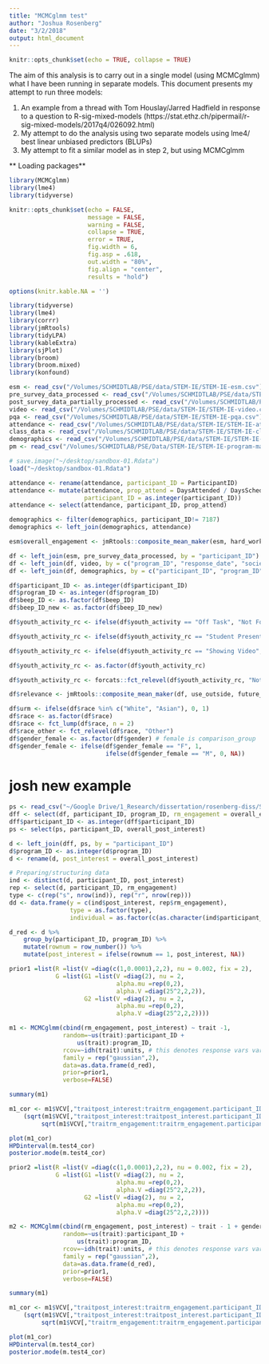```yaml
---
title: "MCMCglmm test"
author: "Joshua Rosenberg"
date: "3/2/2018"
output: html_document
---
```


```r
knitr::opts_chunk$set(echo = TRUE, collapse = TRUE)
```

The aim of this analysis is to carry out in a single model (using MCMCglmm) what I have been running in separate models. This document presents my attempt to run three models:

1. An example from a thread with Tom Houslay/Jarred Hadfield in response to a question to R-sig-mixed-models (https://stat.ethz.ch/pipermail/r-sig-mixed-models/2017q4/026092.html)
2. My attempt to do the analysis using two separate models using lme4/ best linear unbiased predictors (BLUPs)
3. My attempt to fit a similar model as in step 2, but using MCMCglmm

** Loading packages** 

```r
library(MCMCglmm)
library(lme4)
library(tidyverse)
```


```r
knitr::opts_chunk$set(echo = FALSE, 
                      message = FALSE, 
                      warning = FALSE, 
                      collapse = TRUE,
                      error = TRUE,
                      fig.width = 6,
                      fig.asp = .618,
                      out.width = "80%", 
                      fig.align = "center", 
                      results = "hold") 

options(knitr.kable.NA = '')
```

```r
library(tidyverse)
library(lme4)
library(corrr)
library(jmRtools)
library(tidyLPA)
library(kableExtra)
library(sjPlot)
library(broom)
library(broom.mixed)
library(konfound)
```

```r
esm <- read_csv("/Volumes/SCHMIDTLAB/PSE/data/STEM-IE/STEM-IE-esm.csv")
pre_survey_data_processed <- read_csv("/Volumes/SCHMIDTLAB/PSE/data/STEM-IE/STEM-IE-pre-survey.csv")
post_survey_data_partially_processed <- read_csv("/Volumes/SCHMIDTLAB/PSE/data/STEM-IE/STEM-IE-post-survey.csv")
video <- read_csv("/Volumes/SCHMIDTLAB/PSE/data/STEM-IE/STEM-IE-video.csv")
pqa <- read_csv("/Volumes/SCHMIDTLAB/PSE/data/STEM-IE/STEM-IE-pqa.csv")
attendance <- read_csv("/Volumes/SCHMIDTLAB/PSE/data/STEM-IE/STEM-IE-attendance.csv")
class_data <- read_csv("/Volumes/SCHMIDTLAB/PSE/data/STEM-IE/STEM-IE-class-video.csv")
demographics <- read_csv("/Volumes/SCHMIDTLAB/PSE/data/STEM-IE/STEM-IE-demographics.csv")
pm <- read_csv("/Volumes/SCHMIDTLAB/PSE/Data/STEM-IE/STEM-IE-program-match.csv")
```

```r
# save.image("~/desktop/sandbox-01.Rdata")
load("~/desktop/sandbox-01.Rdata")
```

```r
attendance <- rename(attendance, participant_ID = ParticipantID)
attendance <- mutate(attendance, prop_attend = DaysAttended / DaysScheduled, 
                     participant_ID = as.integer(participant_ID))
attendance <- select(attendance, participant_ID, prop_attend)

demographics <- filter(demographics, participant_ID!= 7187)
demographics <- left_join(demographics, attendance)

esm$overall_engagement <- jmRtools::composite_mean_maker(esm, hard_working, concentrating, enjoy, interest)
```

```r
df <- left_join(esm, pre_survey_data_processed, by = "participant_ID") # df & post-survey
df <- left_join(df, video, by = c("program_ID", "response_date", "sociedad_class", "signal_number")) # df & video
df <- left_join(df, demographics, by = c("participant_ID", "program_ID")) # df and demographics
```

```r
df$participant_ID <- as.integer(df$participant_ID)
df$program_ID <- as.integer(df$program_ID)
df$beep_ID <- as.factor(df$beep_ID)
df$beep_ID_new <- as.factor(df$beep_ID_new)

df$youth_activity_rc <- ifelse(df$youth_activity == "Off Task", "Not Focused", df$youth_activity)

df$youth_activity_rc <- ifelse(df$youth_activity_rc == "Student Presentation" | df$youth_activity_rc == "Problem Solving", "Creating Product", df$youth_activity_rc)

df$youth_activity_rc <- ifelse(df$youth_activity_rc == "Showing Video", "Program Staff Led", df$youth_activity_rc)

df$youth_activity_rc <- as.factor(df$youth_activity_rc)

df$youth_activity_rc <- forcats::fct_relevel(df$youth_activity_rc, "Not Focused")

df$relevance <- jmRtools::composite_mean_maker(df, use_outside, future_goals, important)
```

```r
df$urm <- ifelse(df$race %in% c("White", "Asian"), 0, 1)
df$race <- as.factor(df$race)
df$race <- fct_lump(df$race, n = 2)
df$race_other <- fct_relevel(df$race, "Other")
df$gender_female <- as.factor(df$gender) # female is comparison_group
df$gender_female <- ifelse(df$gender_female == "F", 1, 
                           ifelse(df$gender_female == "M", 0, NA))
```

# josh new example

```r
ps <- read_csv("~/Google Drive/1_Research/dissertation/rosenberg-diss/STEM-IE-post-survey.csv")
dff <- select(df, participant_ID, program_ID, rm_engagement = overall_engagement, gender_female, urm, pre_interest = overall_pre_interest)
dff$participant_ID <- as.integer(dff$participant_ID)
ps <- select(ps, participant_ID, overall_post_interest)

d <- left_join(dff, ps, by = "participant_ID")
d$program_ID <- as.integer(d$program_ID)
d <- rename(d, post_interest = overall_post_interest)

# Preparing/structuring data 
ind <- distinct(d, participant_ID, post_interest)
rep <- select(d, participant_ID, rm_engagement)
type <- c(rep("s", nrow(ind)), rep("r", nrow(rep)))
dd <- data.frame(y = c(ind$post_interest, rep$rm_engagement),
                 type = as.factor(type),
                 individual = as.factor(c(as.character(ind$participant_ID), as.character(rep$participant_ID))))

d_red <- d %>% 
    group_by(participant_ID, program_ID) %>% 
    mutate(rownum = row_number()) %>% 
    mutate(post_interest = ifelse(rownum == 1, post_interest, NA))
```

```r
prior1 =list(R =list(V =diag(c(1,0.0001),2,2), nu = 0.002, fix = 2),
             G =list(G1 =list(V =diag(2), nu = 2,
                              alpha.mu =rep(0,2),
                              alpha.V =diag(25^2,2,2)),
                     G2 =list(V =diag(2), nu = 2,
                              alpha.mu =rep(0,2),
                              alpha.V =diag(25^2,2,2))))

m1 <- MCMCglmm(cbind(rm_engagement, post_interest) ~ trait -1,
               random=~us(trait):participant_ID +
                   us(trait):program_ID, 
               rcov=~idh(trait):units, # this denotes response vars varying across response rows
               family = rep("gaussian",2),
               data=as.data.frame(d_red),
               prior=prior1,
               verbose=FALSE)

summary(m1)

m1_cor <- m1$VCV[,"traitpost_interest:traitrm_engagement.participant_ID"]/
    (sqrt(m1$VCV[,"traitpost_interest:traitpost_interest.participant_ID"])*
         sqrt(m1$VCV[,"traitrm_engagement:traitrm_engagement.participant_ID"]))

plot(m1_cor)
HPDinterval(m.test4_cor)
posterior.mode(m.test4_cor)
```

```r
prior2 =list(R =list(V =diag(c(1,0.0001),2,2), nu = 0.002, fix = 2),
             G =list(G1 =list(V =diag(2), nu = 2,
                              alpha.mu =rep(0,2),
                              alpha.V =diag(25^2,2,2)),
                     G2 =list(V =diag(2), nu = 2,
                              alpha.mu =rep(0,2),
                              alpha.V =diag(25^2,2,2))))

m2 <- MCMCglmm(cbind(rm_engagement, post_interest) ~ trait - 1 + gender_female + urm + ,
               random=~us(trait):participant_ID +
                   us(trait):program_ID, 
               rcov=~idh(trait):units, # this denotes response vars varying across response rows
               family = rep("gaussian",2),
               data=as.data.frame(d_red),
               prior=prior1,
               verbose=FALSE)

summary(m1)

m1_cor <- m1$VCV[,"traitpost_interest:traitrm_engagement.participant_ID"]/
    (sqrt(m1$VCV[,"traitpost_interest:traitpost_interest.participant_ID"])*
         sqrt(m1$VCV[,"traitrm_engagement:traitrm_engagement.participant_ID"]))

plot(m1_cor)
HPDinterval(m.test4_cor)
posterior.mode(m.test4_cor)
```